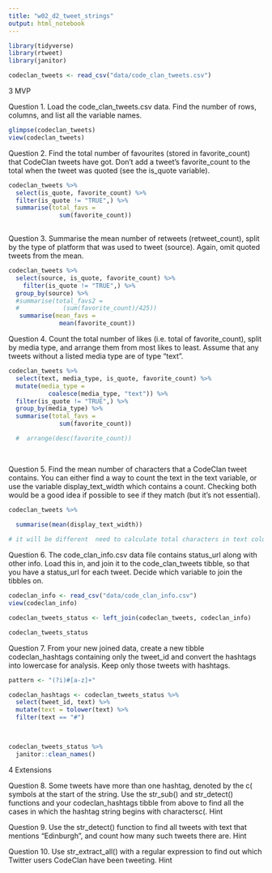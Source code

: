 ```yaml
---
title: "w02_d2_tweet_strings"
output: html_notebook
---
```


```r
library(tidyverse)
library(rtweet)
library(janitor)

codeclan_tweets <- read_csv("data/code_clan_tweets.csv")
```
############
3 MVP


Question 1.
Load the code_clan_tweets.csv data. Find the number of rows, columns, and list all the variable names.

```r
glimpse(codeclan_tweets)
view(codeclan_tweets)
```


Question 2.
Find the total number of favourites (stored in favorite_count) that CodeClan tweets have got. Don’t add a tweet’s favorite_count to the total when the tweet was quoted (see the is_quote variable).

```r
codeclan_tweets %>% 
  select(is_quote, favorite_count) %>%
  filter(is_quote != "TRUE",) %>% 
  summarise(total_favs =
              sum(favorite_count))
  
```


Question 3.
Summarise the mean number of retweets (retweet_count), split by the type of platform that was used to tweet (source). Again, omit quoted tweets from the mean.

```r
codeclan_tweets %>% 
  select(source, is_quote, favorite_count) %>%
    filter(is_quote != "TRUE",) %>%
  group_by(source) %>%
  #summarise(total_favs2 =
  #            (sum(favorite_count)/425))
   summarise(mean_favs =
              mean(favorite_count))
```


Question 4.
Count the total number of likes (i.e. total of favorite_count), split by media type, and arrange them from most likes to least. Assume that any tweets without a listed media type are of type “text”.


```r
codeclan_tweets %>%
  select(text, media_type, is_quote, favorite_count) %>%
  mutate(media_type =
           coalesce(media_type, "text")) %>% 
  filter(is_quote != "TRUE",) %>%
  group_by(media_type) %>%
  summarise(total_favs =
              sum(favorite_count)) 

  #  arrange(desc(favorite_count))
  
  
```

Question 5.
Find the mean number of characters that a CodeClan tweet contains. You can either find a way to count the text in the text variable, or use the variable display_text_width which contains a count. Checking both would be a good idea if possible to see if they match (but it’s not essential).

```r
codeclan_tweets %>% 
  
  summarise(mean(display_text_width)) 

# it will be different  need to calculate total characters in text column, then divide str_length by the total
```


Question 6.
The code_clan_info.csv data file contains status_url along with other info. Load this in, and join it to the code_clan_tweets tibble, so that you have a status_url for each tweet. Decide which variable to join the tibbles on.

```r
codeclan_info <- read_csv("data/code_clan_info.csv")
view(codeclan_info)
```

```r
codeclan_tweets_status <- left_join(codeclan_tweets, codeclan_info)

codeclan_tweets_status
```


Question 7.
From your new joined data, create a new tibble codeclan_hashtags containing only the tweet_id and convert the hashtags into lowercase for analysis. Keep only those tweets with hashtags.

```r
pattern <- "(?i)#[a-z]+"

codeclan_hashtags <- codeclan_tweets_status %>% 
  select(tweet_id, text) %>% 
  mutate(text = tolower(text) %>% 
  filter(text == "#")

  
```


```r
codeclan_tweets_status %>% 
  janitor::clean_names()
```


############
4 Extensions


Question 8.
Some tweets have more than one hashtag, denoted by the c( symbols at the start of the string. Use the str_sub() and str_detect() functions and your codeclan_hashtags tibble from above to find all the cases in which the hashtag string begins with charactersc(.
Hint


Question 9.
Use the str_detect() function to find all tweets with text that mentions “Edinburgh”, and count how many such tweets there are.
Hint


Question 10.
Use str_extract_all() with a regular expression to find out which Twitter users CodeClan have been tweeting.
Hint
